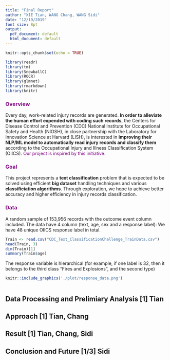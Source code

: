 ```yaml
---
title: "Final Report"
author: "XIE Tian, WANG Chang, WANG Sidi"
date: "12/19/2019"
font size: 8pt
output:
  pdf_document: default
  html_document: default
---
```


```r
knitr::opts_chunk$set(echo = TRUE)
```


```r
library(readr)
library(tm)
library(SnowballC)
library(ROCR)
library(glmnet)
library(rmarkdown)
library(knitr)
```

### <span style = "color:purple">Overview</span>
\small
Every day, work-related injury records are generated. **In order to alleviate the human effort expended with coding such records**, the Centers for Disease Control and Prevention (CDC) National Institute for Occupational Safety and Health (NIOSH), in close partnership with the Laboratory for Innovation Science at Harvard (LISH), is interested in **improving their NLP/ML model to automatically read injury records and classify them** according to the Occupational Injury and Illness Classification System (OIICS). <span style = "color:purple">Our project is inspired by this initiative.</span>

### <span style = "color:purple">Goal</span>

This project represents a **text classification** problem that is expected to be solved using efficient **big dataset** handling techniques and various **classificiation algorithms**. Through exploration, we hope to achieve better accuracy and higher efficiency in injury records classification.

### <span style = "color:purple">Data</span>

A random sample of 153,956 records with the outcome event column included. The data have 4 column (text, age, sex and a response label): We have 48 unique OIICS response label in total. 

\scriptsize
```r

Train <- read.csv("CDC_Text_ClassificationChallenge_TrainData.csv")
head(Train, 3)
dim(Train)[1]
summary(Train$age)

```
\small
The response variable is hierarchical (for example, if one label is 32, then it belongs to the third class "Fires and Explosions", and the second type)

```r
knitr::include_graphics('./plot/response_data.png')
```

```r




```




## Data Processing and Prelimiary Analysis [1] Tian

## Approach [1] Tian, Chang

## Result [1] Tian, Chang, Sidi

## Conclusion and Future [1/3] Sidi
